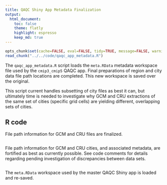 ```yaml
---
title: QAQC Shiny App Metadata Finalization
output:
  html_document:
    toc: false
    theme: flatly
    highlight: espresso
    keep_md: true
---
```


```r
opts_chunk$set(cache=FALSE, eval=FALSE, tidy=TRUE, message=FALSE, warning=FALSE)
read_chunk("../../code/qaqc_app_metadata.R")
```

The `qaqc_app_metadata.R` script loads the `meta.RData` metadata workspace file used by the `cmip3_cmip5` QAQC app.
Final preparations of region and city data file path locations are completed.
This new workspace is saved over the original.

This script current handles subsetting of city files as best it can,
but ultimately time is needed to investigate why GCM and CRU extractions of the same set of cities (specific grid cells) are yielding different, overlapping sets of cities.

## R code

File path information for GCM and CRU files are finalized.

```r
```

File path information for GCM and CRU cities, and associated metadata, are fortified as best as currently possible.
See code comments for details regarding pending investigation of discrepancies between data sets.

```r
```

The `meta.RData` workspace used by the master QAQC Shiny app is loaded and re-saved.

```r
```
